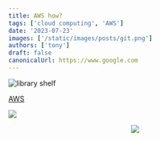 ```yaml
---
title: AWS how?
tags: ['cloud computing', 'AWS']
date: '2023-07-23'
images: ['/static/images/posts/git.png']
authors: ['tony']
draft: false
canonicalUrl: https://www.google.com
---
```


<Image
  className="w-full rounded-xl"
  alt="library shelf"
  src="https://miparnisariblog.files.wordpress.com/2023/03/aws-networking-1.png"
  layout="responsive"
  width={1800}
  height={1200}
/>

<TOCInline toc={props.toc} asDisclosure toHeading={3} />

[AWS](https://miparnisariblog.files.wordpress.com/2023/03/aws-networking-1.png)

![](`https://miparnisariblog.files.wordpress.com/2023/03/aws-networking-1.png`)

<center><img src="`https://miparnisariblog.files.wordpress.com/2023/03/aws-networking-1.png`"></center>
